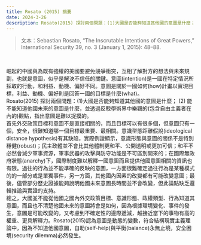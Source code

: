 ```yaml
---
title: Rosato (2015) 摘要
date: 2024-3-26
description: Rosato(2015) 探討兩個問題：(1)大國是否能夠知道其他國的意圖是什麼； (2) 能不能知道他國未來的意圖是什麼，並透過反駁學術界中樂觀的(包含自由主義者在內的)觀點，指出意圖是難以捉摸的。
---
```

> 文本：Sebastian Rosato, “The Inscrutable Intentions of Great Powers,” International Security 39,
no. 3 (January 1, 2015): 48–88.
<br/>

崛起的中國與為既有強權的美國要避免競爭衝突，互相了解對方的想法與未來規劃，也就是意圖，似乎是解決不信任的關鍵。意圖(intention)是一國在特定情況所採取的行動，和利益、動機、偏好不同。意圖是關於一國如何(how)計畫以實現目標，利益、動機、偏好則是回答一國的目標是什麼(what)。
<br/>
Rosato(2015) 探討兩個問題：(1)大國是否能夠知道其他國的意圖是什麼； (2) 能不能知道他國未來的意圖是什麼，並透過反駁學術界中樂觀的(包含自由主義者在內的)觀點，指出意圖是難以捉摸的。
<br/>
首先外交政策目標和意圖不是直接相關的，而且目標可以有很多個，但意圖只有一個，安全，很難知道哪一個目標最重要、最相關。意識型態距離假說(ideological distance hypothesis)有其缺陷，實際例證顯示，意識形態與意圖的關係不是特別穩健(robust)；民主政體並不會比其他體制更和平、公開透明或更加可信；和平不必然會減少軍事資源，軍事武器的攻擊與防守功能是不可區別開來的；在國際無政府狀態(anarchy)下，國際制度難以解釋一國意圖而且提供他國意圖相關的資訊也有限。過往的行為並不能準確的反映的意圖，一方面很難確定過往行為是某種模式的的一部分或是單獨事件，另一方面，其他國內因素的改變都有可能改變意圖；最後，儘管部分歷史證據能夠說明他國未來意圖長時間並不會改變，但此論點缺乏邏輯推論與實證的支持。
<br/>
總之，大國並不能從他國之國內外交政策目標、意識形態、政權類型、行為知道其意圖，而且也不清楚他國未來的意圖將會是如何，因為根據環境變化、事件的發生，意圖是可能改變的，又考慮到不確定性的邊際遞減，越接近當下的事物有高的權重、更具解釋力。Rosato(2015)認為意圖是動態的變數，符合結構現實主義理論中，因為不知道他國意圖，自助(self-help)與平衡(balance)永無止境，安全困境(security dilemma)必然發生。
